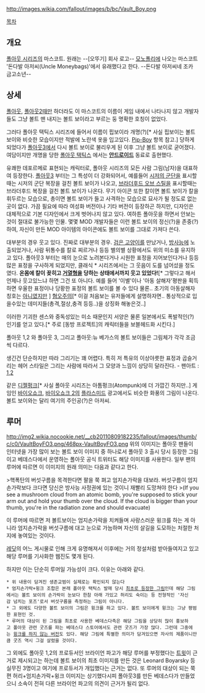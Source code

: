 http://images.wikia.com/fallout/images/b/bc/Vault_Boy.png

[[목차]]
== 개요 ==
[[폴아웃 시리즈]]의 마스코트. 원래는 --[오뚜기] 회사 로고-- [[모노폴리]]에 나오는 마스코트 '돈다발 아저씨(Uncle Moneybags)'에서 유래했다고 한다. --돈다발 아저씨네 조카 금고소년--

== 상세 ==
[[폴아웃]], [[폴아웃2]]때만 하더라도 이 마스코트의 이름이 게임 내에서 나타나지 않고 개발자들도 그냥 볼트 맨 내지는 볼트 보이라고 부르는 둥 명확한 호칭이 없었다.

그러다 폴아웃 택틱스 시리즈에 들어서 이름이 핍보이라 개명(?)[* 사실 핍보이는 볼트보이와 비슷한 모습이지만 적발에 노란색 옷을 입고있다. [[Pip-Boy]] 항목 참고.] 당하게 되었다가 [[폴아웃3]]에서 다시 볼트 보이로 불리우게 된 이후 그냥 볼트 보이로 굳어졌다. 여담이지만 개명을 당한 [[폴아웃 택틱스]] 에서는 '''[[안드로이드]]''' 동료로 출현했다.

유쾌한 데포르메로 표현되는 캐릭터로, 폴아웃 시리즈의 모든 사람 그림(남자)을 대표하여 등장한다. [[폴아웃3]] 부터는 그 특성이 더 강화되어서, 예를들어  [[시저의 군단]]을 표시할때는 시저의 군단 복장을 걸친 볼트 보이가 나오고, [[브라더후드 오브 스틸]]을 표시할때는 브라더후드 복장을 걸친 볼트 보이가 나온다. 무기 아이콘 또한 칼이면 볼트 보이가 칼을 휘두르는 모습으로, 총이면 볼트 보이가 들고 사격하는 모습으로 묘사가 될 정도로 없는곳이 없다. 가끔 필요에 따라 여성화 버전이나 기타 버전이 등장하곤 하지만, 디자인은 대체적으로 기본 디자인에서 크게 벗어나지 않고 있다. 여하튼 폴아웃을 하면서 안보는것이 절대로 불가능한 인물. 몇몇 MOD 개발자들은 이런 볼트 보이의 정신(?)을 존중(?)하여, 자신이 만든 MOD 아이템의 아이콘에도 볼트 보이를 그대로 가져다 쓴다.

대부분의 경우 웃고 있다. 진짜로 대부분의 경우. [[검은 고양이]]를 만났거나, [[방사능]]에 노출되었거나, 사람 뒤통수를 칼로 찌르거나 등등 별의별 상황에서도 위의 미소를 유지하고 있다. 폴아웃3 부터는 매의 눈으로 노려본다거나 시원한 표정을 지어보인다거나 등등 많은 표정을 구사하게 되었지만, 클래식 * 시리즈에서는 그 웃음이 도를 넘어섰을 정도였다. '''온몸에 칼이 꽂히고 [[거열형]]을 당하는 상태에서까지 웃고 있었다!'''[* 그렇다고 해서 언제나 웃고있느냐 하면 그건 또 아니다. 예를 들어 '이별'이나 '아동 살해자'평판을 획득하면 우울한 표정이나 당황한 표정의 볼트 보이를 볼 수 있다 물론.. 초기의 아동살해자 칭호는 [http://img2.wikia.nocookie.net/__cb20100226092110/fallout/images/a/ab/Childkiller_Unused.jpg 아니였지만]  ] [http://images3.wikia.nocookie.net/__cb20050714000611/fallout/images/d/d3/NormalResist.gif 혐오주의][* 이걸 처음보는 유저들에게 설명하자면.. 통상적으로 입을수있는 데미지들(총격,절상,충격 등등..)을 상징화 해놓은것..]

이러한 기괴한 센스와 중독성있는 미소 때문인지 서양은 물론 일본에서도 폭발적인(?) 인기를 얻고 있다.[* 주로 [동방 프로젝트]의 캐릭터들을 보블헤드화 시킨다.]

폴아웃 1,2 와 폴아웃 3, 그리고 폴아웃:뉴 베가스의 볼트 보이들은 그림체가 각각 조금씩 다르다.

생긴건 단순하지만 따라 그리기는 꽤 어렵다. 특히 저 특유의 이상야릇한 표정과 곱슬거리는 헤어 스타일은 그리는 사람에 따라서 그 모양과 느낌이 상당히 달라진다. 
- 팬아트 : [http://pa-go.deviantart.com/art/Vault-boys-107162399  1],[http://pa-go.deviantart.com/art/Vault-boys-2-153557461  2]

같은 [[디젤펑크]][* 사실 폴아웃 시리즈는 아톰펑크(Atompunk)에 더 가깝긴 하지만..] 게임인 [[바이오쇼크]], [[바이오쇼크 2]]의 [[플라스미드]] 광고에서도 비슷한 화풍의 그림이 나온다. 볼트 보이와는 달리 여기의 주인공(?)은 아저씨.

== 루머 ==
http://img2.wikia.nocookie.net/__cb20110809182235/fallout/images/thumb/c/c0/VaultBoyFO3.png/468px-VaultBoyFO3.png
위의 이미지는 폴아웃 팬들이 인터넷을 가장 많이 보는 볼트 보이 이미지 중 하나로서 폴아웃 3 출시 당시 등장한 그림이고 베데스다에서 운영하는 폴아웃 공식 트위터도 해당 이미지를 사용한다.
일부 팬의 루머에 따르면 이 이미지의 원래 의미는 다음과 같다고 한다.

>핵폭탄의 버섯구름을 목격한다면 팔을 쭉 펴고 엄지손가락을 대보라. 버섯구름이 엄지손가락보다 크다면 당신은 방사능 사정권에 있는 것이니 재빨리 도망쳐야 한다
>(If you see a mushroom cloud from an atomic bomb, you're supposed to stick your arm out and hold your thumb over the cloud. If the cloud is bigger than your thumb, you're in the radiation zone and should evacuate)

이 루머에 따르면 저 볼트보이는 엄지손가락을 치켜들며 사랑스러운 윙크를 하는 게 아니라 엄지손가락을 버섯구름에 대고 눈으로 가늠하며 자신의 살길을 도모하는 처절한 처지에 놓여있는 것이다.

[http://www.reddit.com/r/gaming/comments/1qg1mh/if_you_see_a_mushroom_cloud_from_an_atomic_bomb/ 레딧]의 어느 게시물로 인해 크게 유명해져서 이후에는 거의 정설처럼 받아들여지고 있고 해당 루머를 기사화한 웹진도 몇개 된다.

하지만 이는 단순히 루머일 가능성이 크다. 
이유는 아래와 같다.

 * 위 내용이 담겨진 생존교범이 실제로는 확인되지 않는다
 * 엄지손가락+윙크 조합은 본래 폴아웃 택틱스 발매 당시 [http://img2.wikia.nocookie.net/__cb20080516221315/fallout/images/8/8d/Vaultboywink.jpg 최초로 등장한 그림]인데 해당 그림에서는 볼트 보이의 손가락이 눈보다 한참 아래 가있고 허리도 숙이는 등 전형적인 '자신감 넘치는 포즈'로서 버섯구름을 측정하는 그림이 아니다.
 * 그 외에도 다양한 볼트 보이의 그림은 윙크를 하고 있다. 볼트 보이에게 윙크는 그냥 평범한 표현인 것.
 * 루머의 대상이 된 그림을 최초로 사용한 베데스다측은 해당 그림을 상당히 많이 홍보하고 폴아웃 관련 굿즈를 파는 베데스다 스토어에서도 관련 굿즈가 가장 많다. 그런데 그중에는 [http://store.bethsoft.com/brands/fallout/vault-boy-plush.html 윙크를 하지 않는 버전]도 있다. 해당 그림에 특별한 의미가 담겨있으면 자사의 제품이니만큼 굿즈 역시 그걸 살렸을 것이다.

그 외에도 폴아웃 1,2의 프로듀서인 브라이언 파고가 해당 루머를 부정했다는 [https://twitter.com/BrianFargo/status/400277541295886337 트윗]이 근거로 제시되고는 하는데 볼트 보이의 최초 이미지를 만든 것은 Leonard Boyarsky 등 실무진 3명이고 여기에 프로듀서가 개입했다는 근거는 없다. 또 루머의 대상이 되는 쭉편 허리+엄지손가락+윙크 이미지는 상기했다시피 폴아웃3를 만든 베데스다가 만들었으니 소속이 전혀 다른 브라이언 파고의 의견이 근거가 될리 없다.
